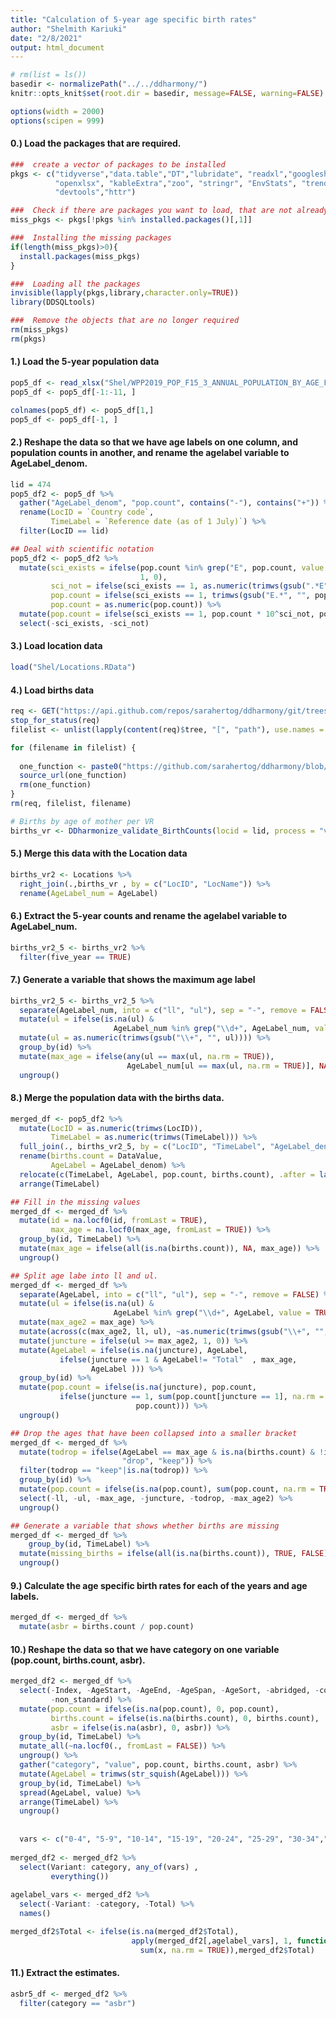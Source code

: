```yaml
---
title: "Calculation of 5-year age specific birth rates"
author: "Shelmith Kariuki"
date: "2/8/2021"
output: html_document
---
```


```r
# rm(list = ls())
basedir <- normalizePath("../../ddharmony/")
knitr::opts_knit$set(root.dir = basedir, message=FALSE, warning=FALSE)

```

```r
options(width = 2000)
options(scipen = 999)
```

#### 0.) Load the packages that are required.

```r

###  create a vector of packages to be installed
pkgs <- c("tidyverse","data.table","DT","lubridate", "readxl","googlesheets4",
          "openxlsx", "kableExtra","zoo", "stringr", "EnvStats", "trend", "beepr",
          "devtools","httr")

###  Check if there are packages you want to load, that are not already installed. 
miss_pkgs <- pkgs[!pkgs %in% installed.packages()[,1]] 

###  Installing the missing packages
if(length(miss_pkgs)>0){
  install.packages(miss_pkgs)
}

###  Loading all the packages
invisible(lapply(pkgs,library,character.only=TRUE))
library(DDSQLtools)

###  Remove the objects that are no longer required
rm(miss_pkgs)
rm(pkgs)

```


#### 1.) Load the 5-year population data

```r

pop5_df <- read_xlsx("Shel/WPP2019_POP_F15_3_ANNUAL_POPULATION_BY_AGE_FEMALE.xlsx")
pop5_df <- pop5_df[-1:-11, ] 

colnames(pop5_df) <- pop5_df[1,]
pop5_df <- pop5_df[-1, ]

```


#### 2.) Reshape the data so that we have age labels on one column, and population counts in another, and rename the agelabel variable to AgeLabel_denom.

```r

lid = 474
pop5_df2 <- pop5_df %>% 
  gather("AgeLabel_denom", "pop.count", contains("-"), contains("+")) %>% 
  rename(LocID = `Country code`,
         TimeLabel = `Reference date (as of 1 July)`) %>% 
  filter(LocID == lid)

## Deal with scientific notation
pop5_df2 <- pop5_df2 %>% 
  mutate(sci_exists = ifelse(pop.count %in% grep("E", pop.count, value = T, ignore.case = FALSE),
                             1, 0),
         sci_not = ifelse(sci_exists == 1, as.numeric(trimws(gsub(".*E", "", pop.count))), NA),
         pop.count = ifelse(sci_exists == 1, trimws(gsub("E.*", "", pop.count)), trimws(pop.count)),
         pop.count = as.numeric(pop.count)) %>% 
  mutate(pop.count = ifelse(sci_exists == 1, pop.count * 10^sci_not, pop.count)) %>% 
  select(-sci_exists, -sci_not)

```

#### 3.) Load location data

```r
load("Shel/Locations.RData")
```


#### 4.) Load births data

```r

req <- GET("https://api.github.com/repos/sarahertog/ddharmony/git/trees/main?recursive=1")
stop_for_status(req)
filelist <- unlist(lapply(content(req)$tree, "[", "path"), use.names = F)

for (filename in filelist) {
  
  one_function <- paste0("https://github.com/sarahertog/ddharmony/blob/main/", filename, "?raw=TRUE")
  source_url(one_function)
  rm(one_function)
}
rm(req, filelist, filename)

# Births by age of mother per VR
births_vr <- DDharmonize_validate_BirthCounts(locid = lid, process = "vr", times = 1950:2020, retainKeys = TRUE)

```


#### 5.) Merge this data with the Location data

```r
births_vr2 <- Locations %>% 
  right_join(.,births_vr , by = c("LocID", "LocName")) %>% 
  rename(AgeLabel_num = AgeLabel)

```


#### 6.) Extract the 5-year counts and rename the agelabel variable to AgeLabel_num.

```r
births_vr2_5 <- births_vr2 %>% 
  filter(five_year == TRUE)

```

#### 7.) Generate a variable that shows the maximum age label

```r
births_vr2_5 <- births_vr2_5 %>% 
  separate(AgeLabel_num, into = c("ll", "ul"), sep = "-", remove = FALSE) %>% 
  mutate(ul = ifelse(is.na(ul) & 
                       AgeLabel_num %in% grep("\\d+", AgeLabel_num, value = TRUE), AgeLabel_num, ul)) %>% 
  mutate(ul = as.numeric(trimws(gsub("\\+", "", ul)))) %>% 
  group_by(id) %>% 
  mutate(max_age = ifelse(any(ul == max(ul, na.rm = TRUE)), 
                          AgeLabel_num[ul == max(ul, na.rm = TRUE)], NA)) %>% 
  ungroup()
```


#### 8.) Merge the population data with the births data.

```r
merged_df <- pop5_df2 %>% 
  mutate(LocID = as.numeric(trimws(LocID)),
         TimeLabel = as.numeric(trimws(TimeLabel))) %>% 
  full_join(., births_vr2_5, by = c("LocID", "TimeLabel", "AgeLabel_denom" = "AgeLabel_num")) %>% 
  rename(births.count = DataValue, 
         AgeLabel = AgeLabel_denom) %>% 
  relocate(c(TimeLabel, AgeLabel, pop.count, births.count), .after = last_col()) %>% 
  arrange(TimeLabel)

## Fill in the missing values
merged_df <- merged_df %>% 
  mutate(id = na.locf0(id, fromLast = TRUE),
         max_age = na.locf0(max_age, fromLast = TRUE)) %>% 
  group_by(id, TimeLabel) %>% 
  mutate(max_age = ifelse(all(is.na(births.count)), NA, max_age)) %>% 
  ungroup()

## Split age labe into ll and ul. 
merged_df <- merged_df %>% 
  separate(AgeLabel, into = c("ll", "ul"), sep = "-", remove = FALSE) %>% 
  mutate(ul = ifelse(is.na(ul) & 
                       AgeLabel %in% grep("\\d+", AgeLabel, value = TRUE), AgeLabel, ul)) %>% 
  mutate(max_age2 = max_age) %>% 
  mutate(across(c(max_age2, ll, ul), ~as.numeric(trimws(gsub("\\+", "", .))))) %>% 
  mutate(juncture = ifelse(ul >= max_age2, 1, 0)) %>% 
  mutate(AgeLabel = ifelse(is.na(juncture), AgeLabel,
           ifelse(juncture == 1 & AgeLabel!= "Total"  , max_age, 
                  AgeLabel ))) %>% 
  group_by(id) %>% 
  mutate(pop.count = ifelse(is.na(juncture), pop.count,
           ifelse(juncture == 1, sum(pop.count[juncture == 1], na.rm = TRUE),
                            pop.count))) %>% 
  ungroup()

## Drop the ages that have been collapsed into a smaller bracket
merged_df <- merged_df %>% 
  mutate(todrop = ifelse(AgeLabel == max_age & is.na(births.count) & !is.na(pop.count),
                         "drop", "keep")) %>% 
  filter(todrop == "keep"|is.na(todrop)) %>% 
  group_by(id) %>% 
  mutate(pop.count = ifelse(is.na(pop.count), sum(pop.count, na.rm = TRUE), pop.count)) %>% 
  select(-ll, -ul, -max_age, -juncture, -todrop, -max_age2) %>% 
  ungroup()

## Generate a variable that shows whether births are missing
merged_df <- merged_df %>% 
    group_by(id, TimeLabel) %>% 
  mutate(missing_births = ifelse(all(is.na(births.count)), TRUE, FALSE)) %>% 
  ungroup()

```


#### 9.) Calculate the age specific birth rates for each of the years and age labels.

```r
merged_df <- merged_df %>% 
  mutate(asbr = births.count / pop.count)

```


#### 10.) Reshape the data so that we have category on one variable (pop.count, births.count, asbr).

```r
merged_df2 <- merged_df %>% 
  select(-Index, -AgeStart, -AgeEnd, -AgeSpan, -AgeSort, -abridged, -complete, 
         -non_standard) %>% 
  mutate(pop.count = ifelse(is.na(pop.count), 0, pop.count),
         births.count = ifelse(is.na(births.count), 0, births.count),
         asbr = ifelse(is.na(asbr), 0, asbr)) %>% 
  group_by(id, TimeLabel) %>% 
  mutate_all(~na.locf0(., fromLast = FALSE)) %>% 
  ungroup() %>% 
  gather("category", "value", pop.count, births.count, asbr) %>%
  mutate(AgeLabel = trimws(str_squish(AgeLabel))) %>% 
  group_by(id, TimeLabel) %>% 
  spread(AgeLabel, value) %>% 
  arrange(TimeLabel) %>% 
  ungroup()
  
  
  vars <- c("0-4", "5-9", "10-14", "15-19", "20-24", "25-29", "30-34","35-39","40+", "40-44", "45+", "45-49", "50+", "50-54", "55+", "55-59", "60-64", "65-69", "70-74", "75-79", "80-84", "85-89", "90-94", "95-99", "100+")
  
merged_df2 <- merged_df2 %>% 
  select(Variant: category, any_of(vars) , 
         everything()) 
  
agelabel_vars <- merged_df2 %>% 
  select(-Variant: -category, -Total) %>% 
  names()

merged_df2$Total <- ifelse(is.na(merged_df2$Total), 
                           apply(merged_df2[,agelabel_vars], 1, function(x) 
                             sum(x, na.rm = TRUE)),merged_df2$Total)

```


#### 11.) Extract the estimates.

```r
asbr5_df <- merged_df2 %>% 
  filter(category == "asbr")
```


